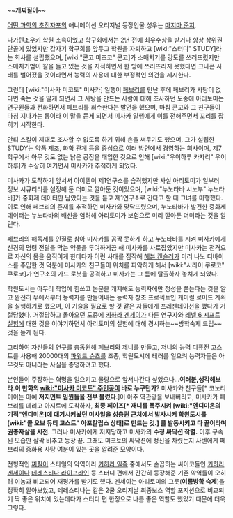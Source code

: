 ~~'''개찌질이'''~~

[[어떤 과학의 초전자포]]의 애니메이션 오리지널 등장인물.성우는 [[마지마 준지]]. 

[[나가텐조우키 학원]] 소속이었고 학구회에서는 2년 전에 최우수상을 받거나 항상 상위권 단골에 있었지만 갑자기 학구회를 앞두고 학원을 자퇴하고 [wiki:"스터디" STUDY]라는 회사를 설립했으며, [wiki:"콘고 미츠코" 콘고]가 소매치기를 강도를 쓰러뜨렸지만 소매치기범이 칼을 들고 있는 것을 지적하면서 한 방에 쓰러뜨리지 못했다면 크나큰 사태를 벌어졌을 것이라면서 능력의 사용에 대한 부정적인 의견을 제시한다.

그런데 [wiki:"미사카 미코토" 미사카] 일행이 [[페브리]]를 만난 후에 페브리가 사탕이 없다면 죽는 것을 알게 되면서 그 사탕을 만드는 사람에 대해 조사하던 도중에 아리토미는 연구원들과 전화하면서 페브리를 회수한다는 발언을 했으며, 마침 콘고와 그 친구들이 마침 지나가는 통이라 이 말을 듣게 되면서 미사카 일행에게 이를 전해주면서 꼬리를 잡히기 시작한다.

안티 스킬이 제대로 조사할 수 없도록 하기 위해 손을 써두기도 했으며, 그가 설립한 STUDY는 약품 제조, 화학 관계 등을 중심으로 여러 방면에서 경영하는 회사이며, 제7학구에서 아무 것도 없는 낡은 공장을 매입한 것으로 인해 [wiki:"우이하루 카자리" 우이하루]가 수상히 여기면서 미사카가 추적하게 되었다.

미사카가 도착하기 앞서서 아이템이 제1연구소를 습격했지만 사실 아리토미가 일부러 정보 시큐리티를 설정해 둔 더미로 깔아둔 것이었으며, [wiki:"누노타바 시노부" 누노타바]가 중화제 데이터만 남았다는 것을 듣고 제1연구소로 간다고 할 때 그녀를 미행했다. 이로 인해 페브리의 존재를 추적하던 미사카와 맞닥뜨렸으며, 누노타바가 발견한 중화제 데이터는 누노타바의 배신을 염려해 아리토미가 보험으로 미리 깔아둔 더미라는 것을 알린다.

페브리의 해독제를 인질로 삼아 미사카를 꼼짝 못하게 하고 누노타바를 시켜 미사카에게 신경의 명령 전달을 막는 약물을 투여하게끔 해 미사카를 사로잡았지만 미사카는 전격으로 자신의 몸을 움직이게 한데다가 이런 사태를 짐작해 [[헤븐 캔슬러]]가 미리 나노 디바이스를 주입한 것 덕분에 미사카의 친구들이 위치를 파악하게 해서 [wiki:"시라이 쿠로코" 쿠로코]가 연구소의 가드 로봇을 공격하고 미사카는 그 틈에 탈출하자 놓치게 되었다.

학원도시는 아무리 학업에 힘쓰고 논문을 개제해도 능력자에만 정성을 쏟는다는 것을 알고 완전히 무에서부터 능력자를 만들어내는 능력자 창조 프로젝트인 케미컬 로이드 계획을 실행하기로 했으며, 이 기술을 필요로 할 것 같은 자들에게 프레젠테이션을 했다가 거절당했다. 거절당하고 돌아오던 도중에 [[키하라 겐세이]]가 다른 연구자와 [[레벨 6 시프트 실험]]에 대한 것을 이야기하면서 아리토미의 실험에 대해 경시하는~~방학숙제 드립~~ 것을 듣게 된다.

그리하여 자신들의 연구를 총동원해 페브리와 제니를 만들고, 저니의 능력 디퓨전 고스트를 사용해 20000대의 [[파워드 슈츠]]를 조종, 학원도시에 테러를 일으켜 능력자들은 아무것도 아니라는 사실을 증명하려고 했다.

본인들이 주장하는 혁명을 일으키고 물량으로 앞서나간다 싶었으나...'''여러분,생각해보라.이 만화의 [[wiki:"미사카 미코토" 주인공]]이 바로 누구던가'''? 미사카와 친구들[* 코노리 미이는 아예 '''저지먼트 임원들을 전부 불렀다'''.]이 아주 역관광을 보내버리고, 미사카가 페브리를 데리고 아지트에 도착하자, '''최종 페이즈[* 재니를 폭주시켜 [wiki:"엔디미온의 기적"엔디미온]에 대기시켜놨던 미사일을 성층권 근처에서 발사시켜 학원도시를 [wiki:"콜 오브 듀티 고스트" 아포칼립스 상태]로 만드는 것.] 를 발동시키고 다 끝이라며 권총자살을 시전'''. 그러나 미사카에게 저지당하고 미사카의 '''수정 싸닥션 작렬.''' 이후 구속된 모습만 살짝 비추고 등장 끝. 그래도 미코토의 싸닥션에 정신을 차렸는지 사텐에게 페브리의 중화용 사탕 여분이 있는 곳을 알려준 모양이다.

전형적인 [[찌질이]] 스타일의 악역이라 [[키하라 일족]] 중에서도 손꼽히는 싸이코들인 [[키하라 겐세이]]나 [[테레스티나 라이프라인]] 등 스터디 편에서 간간히 등장해준 기존 악역들이 오히려 이놈과 비교되어 재평가를 받기도 했다. 겐세이는 아리토미의 그릇('''여름방학 숙제''')을 정확히 알아보았고, 테레스티나는 같은 2쿨 오리지날 최종보스 역할 포지션으로 비교되기 딱 좋은 위치에 있는데다가 스터디 편 한정으로 나름 좋은 역할도 했었기 때문에 더욱 그렇다.
